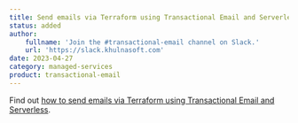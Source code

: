 ```yaml
---
title: Send emails via Terraform using Transactional Email and Serverless!
status: added
author:
    fullname: 'Join the #transactional-email channel on Slack.'
    url: 'https://slack.khulnasoft.com'
date: 2023-04-27
category: managed-services
product: transactional-email
---
```


Find out [how to send emails via Terraform using Transactional Email and Serverless](/tutorials/send-emails-with-serverless-and-tem/).

